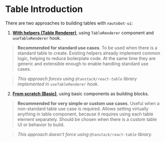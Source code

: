 
<Meta title="Components/Table/Introduction" />

# Table Introduction

There are two approaches to building tables with `nautobot-ui`:

  1. [**With helpers (Table Renderer)**](/story/components-table--table-renderer),
  using `TableRenderer` component and `useTableRenderer` hook.
  > **Recommended for standard use cases**. To be used when there is a standard
  > table to create. Existing helpers  already implement common logic, helping
  > to reduce boilerplate code. At the same time they are generic and extensible
  > enough to enable handling standard use cases.

  > _This approach forces using `@tanstack/react-table` library implemented in
  > `useTableRenderer` hook._


  2. [**From scratch (Basic)**](/story/components-table--basic), using basic
  components as building blocks.
  > **Recommended for very simple or custom use cases**. Useful when a
  > non-standard table use case is required. Allows setting virtually anything
  > in table component, because it requires using each table element separately.
  > Should be chosen when there is a custom table UI or behavior to build.

  > _This approach doesn't force using `@tanstack/react-table` library._
